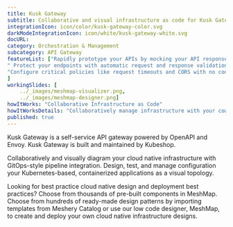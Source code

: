 ```yaml
---
title: Kusk Gateway  
subtitle: Collaborative and visual infrastructure as code for Kusk Gateway
integrationIcon: icon/color/kusk-gateway-color.svg
darkModeIntegrationIcon: icon/white/kusk-gateway-white.svg
docURL: 
category: Orchestration & Management
subcategory: API Gateway
featureList: ["Rapidly prototype your APIs by mocking your API responses",
" Protect your endpoints with automatic request and response validations",
"Configure critical policies like request timeouts and CORS with no coding required."
]
workingSlides: [
    ../_images/meshmap-visualizer.png,
    ../_images/meshmap-designer.png]
howItWorks: "Collaborative Infrastructure as Code"
howItWorksDetails: "Collaboratively manage infrastructure with your coworkers synchronously sharing the same designs."
published: true
---
```

<p>
    Kusk Gateway is a self-service API gateway powered by OpenAPI and Envoy. Kusk Gateway is built and maintained by Kubeshop.
</p>
<p>
    Collaboratively and visually diagram your cloud native infrastructure with GitOps-style pipeline integration. Design, test, and manage configuration your Kubernetes-based, containerized applications as a visual topology.
</p>
<p>
    Looking for best practice cloud native design and deployment best practices? Choose from thousands of pre-built components in MeshMap. Choose from hundreds of ready-made design patterns by importing templates from Meshery Catalog or use our low code designer, MeshMap, to create and deploy your own cloud native infrastructure designs.
</p>